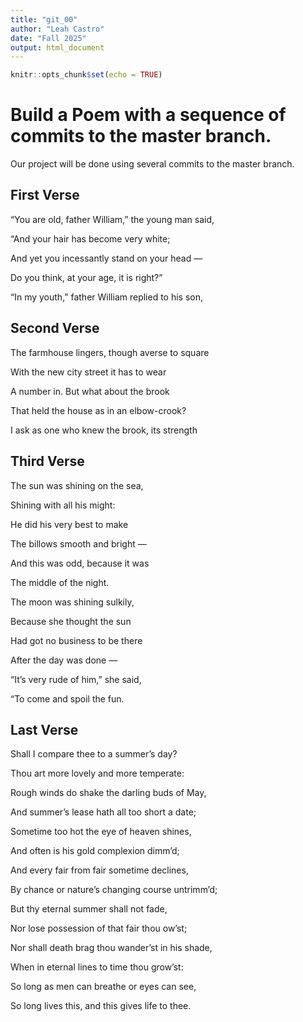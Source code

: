 ```yaml
---
title: "git_00"
author: "Leah Castro"
date: "Fall 2025"
output: html_document
---
```


```r
knitr::opts_chunk$set(echo = TRUE)
```
# Build a Poem with a sequence of commits to the master branch.
Our project will be done using several commits to the master branch.
<!-- Do not modify or change any text in "!--" bracketed areas such as this --- these are instructions to
you, if you change any of this the git program will notice it and compromise your git merging strategy !-->

## First Verse 
<!--Put the first five lines of a poem by Lewis Carrol in this section!-->
"You are old, father William," the young man said,

"And your hair has become very white;

And yet you incessantly stand on your head —

Do you think, at your age, it is right?"

"In my youth," father William replied to his son,  

## Second Verse
<!--Put the first five lines of a poem by Robert Frost here!-->
The farmhouse lingers, though averse to square

With the new city street it has to wear

A number in. But what about the brook

That held the house as in an elbow-crook?

I ask as one who knew the brook, its strength

## Third Verse
<!--Put the first two verses of The Walrus and the Carpenter here!-->  
The sun was shining on the sea,

Shining with all his might:

He did his very best to make

The billows smooth and bright —

And this was odd, because it was

The middle of the night.

The moon was shining sulkily,

Because she thought the sun

Had got no business to be there

After the day was done —

"It's very rude of him," she said,

"To come and spoil the fun.

## Last Verse
<!--Put a short poem of your choice 8-20 lines,here!--> 
Shall I compare thee to a summer’s day?

Thou art more lovely and more temperate:

Rough winds do shake the darling buds of May,

And summer’s lease hath all too short a date;

Sometime too hot the eye of heaven shines,

And often is his gold complexion dimm'd;

And every fair from fair sometime declines,

By chance or nature’s changing course untrimm'd;

But thy eternal summer shall not fade,

Nor lose possession of that fair thou ow’st;

Nor shall death brag thou wander’st in his shade,

When in eternal lines to time thou grow’st:

So long as men can breathe or eyes can see,
   
So long lives this, and this gives life to thee.
   